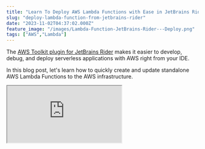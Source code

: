 ```yaml
---
title: "Learn To Deploy AWS Lambda Functions with Ease in JetBrains Rider"
slug: "deploy-lambda-function-from-jetbrains-rider"
date: "2023-11-02T04:37:02.000Z"
feature_image: "/images/Lambda-Function-JetBrains-Rider---Deploy.png"
tags: ["AWS","Lambda"]
---
```


The [AWS Toolkit plugin for JetBrains Rider](https://docs.aws.amazon.com/toolkit-for-jetbrains/latest/userguide/getting-started.html) makes it easier to develop, debug, and deploy serverless applications with AWS right from your IDE.

In this blog post, let's learn how to quickly create and update standalone AWS Lambda Functions to the AWS infrastructure.

<iframe src="https://www.youtube.com/embed/gKrqXshsZZQ?feature=oembed" />

_This article is sponsored by AWS and is part of my [_AWS Series_](/blog/tag/aws/)._

Deploy New Lambda Function From Rider
-------------------------------------

To create a new Lambda Function in AWS Infrastructure from JetBrains Rider IDE, navigate to the AWS Toolkit → Lambda.

Right-click on the Lambda section for the option to 'Create new AWS Lambda' function, as shown in the screenshot below.

![](/images/image-23.png)

Create new AWS Lambda Function using the AWS Toolkit in JetBrains Rider.

Selecting the 'Create new AWS Lambda' option, prompts up a new 'Create Function' dialog in JetBrains Rider IDE.

This requires the information to create the new Lambda Function. Specify the Name and Description for the new Lambda function.

For the Handler, specify the Lambda Function Entry point.

The Handler string is of the format **_ASSEMBLY::TYPE::METHOD_** where Assembly is the name of the handler function assembly; Type is the full name of the handler type including the Namespace, and Method is the name of the function handler.

This needs to be a valid string, if not it will show an error.

![](/images/image-28.png)

Create and deploy new Lambda Function for JetBrains Rider IDE

Configure the remaining settings as required for your Lambda Function.

For the IAM Role, you can select an existing Role, or create a new Role using the Create button.

We need to specify an S3 bucket to upload the Lambda function code for the [SAM CLI](https://docs.aws.amazon.com/serverless-application-model/latest/developerguide/install-sam-cli.html) to upload the Lambda package to deploy to AWS.

Select 'Create Function' to create and deploy a new Lambda Function.

### Lambda Function Gutter Icons in Rider

JetBrains Rider also provides an option to deploy a Lambda Function right from the Function definition in the class file.

To enable this, go to Settings → Tools → AWS → Lambda option and enable the 'Show gutter icons for all potential AWS Lambda handlers' option as shown below.

![](/images/image-22.png)

Show gutter icons for all potential AWS Lambda handlers in the JetBrains Rider IDE.

This enables a special icon next to all potential Lambda Function handler methods.

As shown below, there is a special Lambda icon that shows up next to our Lambda Function Handler entry point.

![](/images/image-24.png)

JetBrains Rider Gutter option to interact with Lambda Function handler.

Selecting that gives you the option to Run, Debug, and also Create/Deploy a new AWS Lambda Function. You can use this as well to open the Create Lambda Function dialog which we used earlier.

Update Lambda Function From Rider
---------------------------------

You can see the list of Lambda Functions existing under your AWS Account, under the AWS Toolkit → Lambda section.

To update the code or configuration for an existing Lambda function, right-click on the appropriate function and choose the 'Update Function configuration' or 'Update Function Code' option.

![](/images/image-25.png)

Update existing Lambda Function from JetBrains Rider, by right click on an existing Lambda Function. You can update the configuration or upload new code changes using this option.

This prompts for the Handler name and also the S3 bucket to use to upload the code changes.

The Lambda package is built again, uploaded and deployed to AWS.

![](/images/image-26.png)

Update Lambda function code for an existing function using JetBrains Rider IDE.

This makes it easy to create and update Lambda Functions from within the JetBrains IDE.